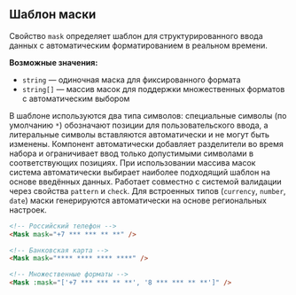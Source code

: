 ## Шаблон маски

Свойство `mask` определяет шаблон для структурированного ввода данных с автоматическим форматированием в реальном времени.

**Возможные значения:**

- `string` — одиночная маска для фиксированного формата
- `string[]` — массив масок для поддержки множественных форматов с автоматическим выбором

В шаблоне используются два типа символов: специальные символы (по умолчанию `*`) обозначают позиции для пользовательского ввода, а литеральные символы вставляются автоматически и не могут быть изменены. Компонент автоматически добавляет разделители во время набора и ограничивает ввод только допустимыми символами в соответствующих позициях. При использовании массива масок система автоматически выбирает наиболее подходящий шаблон на основе введённых данных. Работает совместно с системой валидации через свойства `pattern` и `check`. Для встроенных типов (`currency`, `number`, `date`) маски генерируются автоматически на основе региональных настроек.

```html
<!-- Российский телефон -->
<Mask mask="+7 *** *** ** **" />

<!-- Банковская карта -->
<Mask mask="**** **** **** ****" />

<!-- Множественные форматы -->
<Mask :mask="['+7 *** *** ** **', '8 *** *** ** **']" />
```
